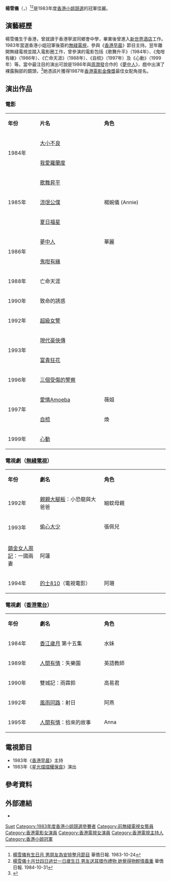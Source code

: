 {{藝人
|姓名 = 楊雪儀
|類型 = 女演員
|圖片 = <!--建議使用自由版權圖像-->
|圖片尺寸 = 
|圖片簡介 = 
|本名 = 
|外文名 = 
|外文 = 
|羅馬拼音 = Yeung Suet Yee  
|英文名 = Cher Yeung 
|暱稱 = 
|其他藝名 = 
|國籍 = {{CNHK}}
|民族 = 
|籍貫 = 
|出生日期 = {{birth date and age|1963|10|24}}
|出生地點 = 
|逝世日期 = 
|逝世地點 = 
|職業 = 
|語言 = 粤语 ，英語 ，尼泊爾語
|教育程度 = 
|母校 = 
|配偶 = 
|兒女 = 
|父母 = 
|親屬 = 
|音樂類型 = 
|演奏樂器 = 
|出道地點 = 
|出道日期 = 
|出道作 = 
|代表作 = 電影《[[夢中人_(1986年電影)|夢中人]]》
|著名角色 = 
|活躍年代 = 
|唱片公司 = 
|經紀公司 = 
|網站 = 
|相關團體 = 
|IMDb = 0947778
|現任成員 = 
|過往成員 = 
|獎項 = 1983年度[[香港小姐競選|香港小姐競選]]冠軍
}}
'''楊雪儀'''（{{lang-en|'''Cher Yeung'''}}，{{bd|1963年|10月24日}}）<ref>[https://mmis.hkpl.gov.hk/coverpage/-/coverpage/view?_coverpage_WAR_mmisportalportlet_hsf=%E6%A5%8A%E9%9B%AA%E5%84%80&p_r_p_-1078056564_c=QF757YsWv58Sngm8Qm6MnzrQ3rW2qY2v&_coverpage_WAR_mmisportalportlet_o=56&_coverpage_WAR_mmisportalportlet_actual_q=%28%20verbatim_dc.collection%3A%28%22Old%5C%20HK%5C%20Newspapers%22%29%20%29%20AND+%28%20%28%20allTermsMandatory%3A%28true%29%20OR+all_dc.title%3A%28%E6%A5%8A%E9%9B%AA%E5%84%80%29%20OR+all_dc.creator%3A%28%E6%A5%8A%E9%9B%AA%E5%84%80%29%20OR+all_dc.contributor%3A%28%E6%A5%8A%E9%9B%AA%E5%84%80%29%20OR+all_dc.subject%3A%28%E6%A5%8A%E9%9B%AA%E5%84%80%29%20OR+fulltext%3A%28%E6%A5%8A%E9%9B%AA%E5%84%80%29%20OR+all_dc.description%3A%28%E6%A5%8A%E9%9B%AA%E5%84%80%29%20%29%20%29&_coverpage_WAR_mmisportalportlet_sort_field=score&_coverpage_WAR_mmisportalportlet_sort_order=desc 楊雪儀有生日月 男朋友為安排整月節目] 華僑日報. 1983-10-24</ref><ref>[https://mmis.hkpl.gov.hk/coverpage/-/coverpage/view?_coverpage_WAR_mmisportalportlet_hsf=%E6%A5%8A%E9%9B%AA%E5%84%80&p_r_p_-1078056564_c=QF757YsWv58Sngm8Qm6Mn79oKO7RYdAH&_coverpage_WAR_mmisportalportlet_o=70&_coverpage_WAR_mmisportalportlet_actual_q=%28%20verbatim_dc.collection%3A%28%22Old%5C%20HK%5C%20Newspapers%22%29%20%29%20AND+%28%20%28%20allTermsMandatory%3A%28true%29%20OR+all_dc.title%3A%28%E6%A5%8A%E9%9B%AA%E5%84%80%29%20OR+all_dc.creator%3A%28%E6%A5%8A%E9%9B%AA%E5%84%80%29%20OR+all_dc.contributor%3A%28%E6%A5%8A%E9%9B%AA%E5%84%80%29%20OR+all_dc.subject%3A%28%E6%A5%8A%E9%9B%AA%E5%84%80%29%20OR+fulltext%3A%28%E6%A5%8A%E9%9B%AA%E5%84%80%29%20OR+all_dc.description%3A%28%E6%A5%8A%E9%9B%AA%E5%84%80%29%20%29%20%29&_coverpage_WAR_mmisportalportlet_sort_field=score&_coverpage_WAR_mmisportalportlet_sort_order=desc 楊雪儀十月廿四日過廿一日歲生日 男友送耳環作禮物 她覺得物輕情義重] 華僑日報. 1984-10-31</ref>是1983年度[[香港小姐競選|香港小姐競選]]的冠軍佳麗。

==演藝經歷==
楊雪儀生于香港，曾就讀于香港寧波同鄉會中學，畢業後曾進入[[九龍萬麗酒店|新世界酒店]]工作。1983年當選香港小姐冠軍後簽約[[無綫電視|無綫電視]]，參與《[[香港早晨|香港早晨]]》節目主持。翌年離開無綫電視並踏入電影圈工作，曾參演的電影包括《歌舞升平》（1984年）、《鬼咁有緣》（1986年）、《亡命天涯》（1988年）、《自梳》（1997年）及《心動》（1999年）等。當中最注目的演出可說是1986年與[[周潤發|周潤發]]合作的《[[夢中人_(1986年電影)|夢中人]]》，戲中出演了裸露胸部的鏡頭，<ref>{{Cite web |url=http://ent.ifeng.com/idolnews/hk/detail_2013_09/13/29593020_0.shtml |title=被遺忘的港姐楊雪儀：一脫失足後連遭不幸 |access-date=2018-01-23 |archive-date=2019-09-04 |archive-url=https://web.archive.org/web/20190904024146/http://ent.ifeng.com/idolnews/hk/detail_2013_09/13/29593020_0.shtml |dead-url=no }}</ref>她憑該片獲得1987年[[香港電影金像獎|香港電影金像獎]]最佳女配角提名。

== 演出作品 ==
=== 電影 ===
{|class="wikitable" width="60%"
|- style="background:#FFB3E6; color:purple" align=center
|style="width:12%"|'''年份'''||style="width:24%"|'''片名'''||style="width:24%"|'''角色'''
|-
|rowspan="2"|1984年||[[大小不良|大小不良]]||
|-
|[[我愛羅蘭度|我愛羅蘭度]]||
|-
|rowspan="3"|1985年||[[歌舞昇平|歌舞昇平]]||
|-
|[[流氓公僕|流氓公僕]]|| 楊婉儀 (Annie)
|-
|[[夏日福星|夏日福星]]|| 
|-
|rowspan="2"|1986年||[[夢中人_(1986年電影)|夢中人]]|| 華麗
|-
|[[鬼咁有緣|鬼咁有緣]]||
|-
|1988年||亡命天涯||	
|-
|1990年||致命的誘惑||
|-
|1992年||[[超級女警|超級女警]]||
|-
|rowspan="2"|1993年||[[現代豪俠傳|現代豪俠傳]]||
|-
|[[富貴狂花|富貴狂花]]||
|-
|1996年||[[三個受傷的警察|三個受傷的警察]]||
|-
|rowspan="2"|1997年||[[愛情Amoeba|愛情Amoeba]]||薇姐
|-
|[[自梳_(電影)|自梳]]||煥
|-
|1999年||[[心動|心動]]||
|}

=== 電視劇（[[無綫電視|無綫電視]]）===
{|class="wikitable" width="60%"
|- style="background:#FFB3E6; color:purple" align=center
|style="width:12%"|'''年份'''||style="width:24%"|'''劇名'''||style="width:24%"|'''角色'''
|-
|1992年||[[親親大腳板|親親大腳板]]：小恐龍與大爸爸||細蚊母親
|-
|rowspan="2"|1993年||[[偷心大少|偷心大少]]||張佩兒
|- 
|-
|[[鎮金女人周記|鎮金女人周記]]：一國兩妻||阿蓮
|-
|1994年||[[的士810|的士810]]（電視電影）||阿珊
|}
=== 電視劇（[[香港電台|香港電台]]）===
{|class="wikitable" width="60%"
|- style="background:#FFB3E6; color:purple" align=center
|style="width:12%"|'''年份'''||style="width:24%"|'''劇名'''||style="width:24%"|'''角色'''
|-
|1984年||[[香江歲月|香江歲月]] 第十五集||水妹
|-
|1989年||[[人間有情|人間有情]]：失樂園||英語教師
|-
|1990年||雙城記：雨霖鈴||高易君
|-
|1992年||[[風雨同路|風雨同路]]：射日||阿燕
|-
|1995年||[[人間有情|人間有情]]：拾來的故事||Anna
|}
== 電視節目 ==
*1983年《[[香港早晨|香港早晨]]》主持
*1983年《[[星光熠熠耀保良|星光熠熠耀保良]]》演出
==參考資料==
{{reflist}}
== 外部連結 ==
* {{hkmdb name|5427}}
{{香港小姐|[[梁韻蕊|梁韻蕊]]|冠|1983|[[高麗虹|高麗虹]]}}
{{DEFAULTSORT:yeung}}
[[Category:楊姓|Suet]]
[[Category:1983年度香港小姐競選參賽者|Category:1983年度香港小姐競選參賽者]]
[[Category:前無綫電視女藝員|Category:前無綫電視女藝員]]
[[Category:香港電影女演員|Category:香港電影女演員]]
[[Category:香港電視女演員|Category:香港電視女演員]]
[[Category:香港電視主持人|Category:香港電視主持人]]
[[Category:香港小姐冠軍|Category:香港小姐冠軍]]